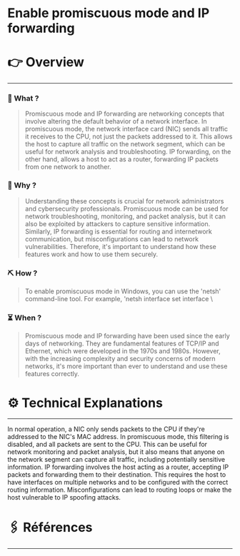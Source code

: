 # Enable promiscuous mode and IP forwarding


# 👉 Overview

---

### 👀 What ?

> Promiscuous mode and IP forwarding are networking concepts that involve altering the default behavior of a network interface. In promiscuous mode, the network interface card (NIC) sends all traffic it receives to the CPU, not just the packets addressed to it. This allows the host to capture all traffic on the network segment, which can be useful for network analysis and troubleshooting. IP forwarding, on the other hand, allows a host to act as a router, forwarding IP packets from one network to another.
> 

### 🧐 Why ?

> Understanding these concepts is crucial for network administrators and cybersecurity professionals. Promiscuous mode can be used for network troubleshooting, monitoring, and packet analysis, but it can also be exploited by attackers to capture sensitive information. Similarly, IP forwarding is essential for routing and internetwork communication, but misconfigurations can lead to network vulnerabilities. Therefore, it's important to understand how these features work and how to use them securely.
> 

### ⛏️ How ?

> To enable promiscuous mode in Windows, you can use the 'netsh' command-line tool. For example, 'netsh interface set interface \
> 

### ⏳ When ?

> Promiscuous mode and IP forwarding have been used since the early days of networking. They are fundamental features of TCP/IP and Ethernet, which were developed in the 1970s and 1980s. However, with the increasing complexity and security concerns of modern networks, it's more important than ever to understand and use these features correctly.
> 

# ⚙️ Technical Explanations

---

In normal operation, a NIC only sends packets to the CPU if they're addressed to the NIC's MAC address. In promiscuous mode, this filtering is disabled, and all packets are sent to the CPU. This can be useful for network monitoring and packet analysis, but it also means that anyone on the network segment can capture all traffic, including potentially sensitive information. IP forwarding involves the host acting as a router, accepting IP packets and forwarding them to their destination. This requires the host to have interfaces on multiple networks and to be configured with the correct routing information. Misconfigurations can lead to routing loops or make the host vulnerable to IP spoofing attacks.

# 🖇️ Références

---